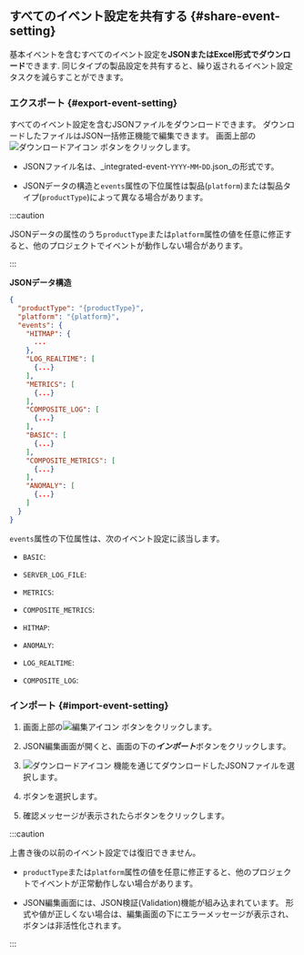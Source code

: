 ## すべてのイベント設定を共有する {#share-event-setting}

基本イベントを含むすべてのイベント設定を**JSONまたはExcel形式でダウンロード**できます. 同じタイプの製品設定を共有すると、繰り返されるイベント設定タスクを減らすことができます。

### エクスポート {#export-event-setting}

すべてのイベント設定を含むJSONファイルをダウンロードできます。 ダウンロードしたファイルはJSON一括修正機能で編集できます。 画面上部の![ダウンロードアイコン](/img/ico-download.svg) <Cmdname sid="BTN07762" className="uitext" />ボタンをクリックします。

- JSONファイル名は、_integrated-event-`YYYY`-`MM`-`DD`.json_の形式です。

- JSONデータの構造と`events`属性の下位属性は製品(`platform`)または製品タイプ(`productType`)によって異なる場合があります。

:::caution

JSONデータの属性のうち`productType`または`platform`属性の値を任意に修正すると、他のプロジェクトでイベントが動作しない場合があります。

:::

**JSONデータ構造**

```json title="integrated-event"
{
  "productType": "{productType}",
  "platform": "{platform}",
  "events": {
    "HITMAP": {
      ...
    },
    "LOG_REALTIME": [
      {...}
    ],
    "METRICS": [
      {...}
    ],
    "COMPOSITE_LOG": [
      {...}
    ],
    "BASIC": [
      {...}
    ],
    "COMPOSITE_METRICS": [
      {...}
    ],
    "ANOMALY": [
      {...}
    ]
  }
}
```

`events`属性の下位属性は、次のイベント設定に該当します。

- `BASIC`: <Cmdname sid="default" className="uitext" />

<InDoc product="server">

- `SERVER_LOG_FILE`: <Cmdname sid="sm_log_event_tab" className="uitext" />

</InDoc>

<InDoc product="server">

</InDoc>

- `METRICS`: <Cmdname sid="metrics" className="uitext" />

<Xclude product="npm">

- `COMPOSITE_METRICS`: <Cmdname sid="composite_metrics" className="uitext" />

</Xclude>

<InDoc product="java,php,python,nodejs,golang,dotnet,kubernetes">

- `HITMAP`: <Cmdname sid="hitmap_pattern" className="uitext" />

</InDoc>

<Xclude product="browser,npm">

- `ANOMALY`: <Cmdname sid="anomaly_detection" className="uitext" />

- `LOG_REALTIME`: <Cmdname sid="realtime_log_event" className="uitext" />

- `COMPOSITE_LOG`: <Cmdname sid="composite_log_event" className="uitext" />

</Xclude>

### インポート {#import-event-setting}

1. 画面上部の![編集アイコン](/img/ico-edit.svg) <Cmdname sid="BTN07761" className="uitext" />ボタンをクリックします。

2. JSON編集画面が開くと、画面の下の***インポート***ボタンをクリックします。

3. ![ダウンロードアイコン](/img/ico-download.svg) <Cmdname sid="BTN07762" className="uitext" />機能を通じてダウンロードしたJSONファイルを選択します。

4. <Cmdname sid="overwrite" className="uitext" />ボタンを選択します。

5. 確認メッセージが表示されたら<Cmdname sid="overwrite" className="uitext" />ボタンをクリックします。

:::caution

上書き後の以前のイベント設定では復旧できません。

- `productType`または`platform`属性の値を任意に修正すると、他のプロジェクトでイベントが正常動作しない場合があります。

- JSON編集画面には、JSON検証(Validation)機能が組み込まれています。 形式や値が正しくない場合は、編集画面の下にエラーメッセージが表示され、<Cmdname sid="overwrite" className="uitext" />ボタンは非活性化されます。

  <ImgLang img='event-config-v2-all-events-json-validate.png' />

:::
